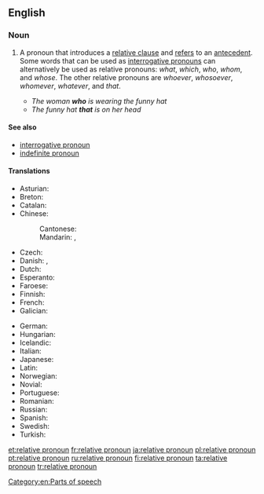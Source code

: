==English==

===Noun===
{{wikipedia}}
{{en-noun|head=[[relative]] [[pronoun]]}}

# {{context|grammar|lang=en}} A pronoun that introduces a [[relative clause]] and [[refer]]s to an [[antecedent]]. Some words that can be used as [[interrogative pronoun]]s can alternatively be used as relative pronouns: ''what'', ''which'', ''who'', ''whom'', and ''whose''. The other relative pronouns are ''whoever'', ''whosoever'', ''whomever'', ''whatever'', and ''that''.
#* ''The woman '''who''' is wearing the funny hat''
#* ''The funny hat '''that''' is on her head''

====See also====
* [[interrogative pronoun]]
* [[indefinite pronoun]]

====Translations====
{{trans-top|pronoun that introduces a relative clause}}
* Asturian: {{t|ast|pronome rellativu|m}}
* Breton: {{t|br|ger stagañ}}
* Catalan: {{t|ca|pronom relatiu|m}}
* Chinese:
*: Cantonese: {{t|yue|關係代名詞|tr=gwaan1 hai6 doi6 ming4 ci4|sc=Hani}}
*: Mandarin: {{t|cmn|關係代名詞|sc=Hani}}, {{t|cmn|关系代名词|tr=guānxi dàimíngcí|sc=Hani}}
* Czech: {{t|cs|vztažné zájmeno|n}}
* Danish: {{t|da|relativpronomen|n}}, {{t|da|relativt pronomen}}
* Dutch: {{t+|nl|betrekkelijk voornaamwoord|n}}
* Esperanto: {{t|eo|rilata pronomo}}
* Faroese: {{t|fo|afturbeint fornavn|n}}
* Finnish: {{t+|fi|relatiivipronomini}}
* French: {{t+|fr|pronom relatif|m}}
* Galician: {{t|gl|pronome relativo|m}}
{{trans-mid}}
* German: {{t+|de|Relativpronomen|n}}
* Hungarian: {{t|hu|vonatkozó névmás}}
* Icelandic: {{t+|is|tilvísunarfornafn|n}}
* Italian: {{t|it|pronome relativo}}
* Japanese: {{t|ja|関係代名詞|tr=かんけいだいめいし, kankei-daimeishi}}
* Latin: {{t|la|pronomen relativum}}
* Norwegian: {{t|no|relativt pronomen}}
* Novial: {{t|nov|relativ pronomine}}
* Portuguese: {{t+|pt|pronome relativo|m}}
* Romanian: {{t+|ro|pronume relativ|n}}
* Russian: {{t+|ru|относи́тельное местоиме́ние|n}}
* Spanish: {{t|es|pronombre relativo|m}}
* Swedish: {{t|sv|relativpronomen}}
* Turkish: {{t|tr|ilgi adılı}}
{{trans-bottom}}

[[Category:en:Parts of speech]]

[[et:relative pronoun]]
[[fr:relative pronoun]]
[[ja:relative pronoun]]
[[pl:relative pronoun]]
[[pt:relative pronoun]]
[[ru:relative pronoun]]
[[fi:relative pronoun]]
[[ta:relative pronoun]]
[[tr:relative pronoun]]